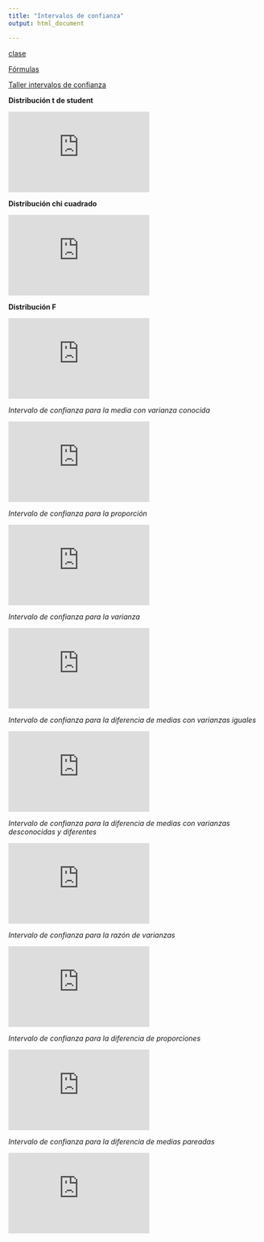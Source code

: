 ```yaml
---
title: "Intervalos de confianza"
output: html_document

---
```




[clase](https://github.com/estadisticaITM/estadisticaITM.github.io/blob/master/Intervalos%20de%20confianzajtg.pdf)

[Fórmulas](https://github.com/estadisticaITM/estadisticaITM.github.io/blob/master/f%C3%B3rmulas.pdf)


<a href="tallerIC.html" target="_blank"> Taller intervalos de confianza</a>


**Distribución t de student**

<iframe width="280" height="160" src="https://www.youtube.com/embed/wGSutshZDiA?list=RDCMUCMLQ_dQirjjwPjR8skwX3gA" title="YouTube video player" frameborder="0" allow="accelerometer; autoplay; clipboard-write; encrypted-media; gyroscope; picture-in-picture" allowfullscreen></iframe>

**Distribución chi cuadrado**

<iframe width="280" height="160" src="https://www.youtube.com/embed/teJ2of7rtKo?list=RDCMUCMLQ_dQirjjwPjR8skwX3gA" title="Uso de la tabla chi-cuadrada" frameborder="0" allow="accelerometer; autoplay; clipboard-write; encrypted-media; gyroscope; picture-in-picture" allowfullscreen></iframe>

**Distribución F**

<iframe width="280" height="160" src="https://www.youtube.com/embed/wFwKZyvyGOg?list=RDCMUCMLQ_dQirjjwPjR8skwX3gA" title="Uso de la tabla F" frameborder="0" allow="accelerometer; autoplay; clipboard-write; encrypted-media; gyroscope; picture-in-picture" allowfullscreen></iframe>

*Intervalo de confianza para la media con varianza conocida*

<iframe width="280" height="160" src="https://www.youtube.com/embed/tnDFgEv_a-I?list=RDCMUCMLQ_dQirjjwPjR8skwX3gA" title="YouTube video player" frameborder="0" allow="accelerometer; autoplay; clipboard-write; encrypted-media; gyroscope; picture-in-picture" allowfullscreen></iframe>

*Intervalo de confianza para la proporción*

<iframe width="280" height="160" src="https://www.youtube.com/embed/oJv6d9IECRo?list=RDCMUCMLQ_dQirjjwPjR8skwX3gA" title="YouTube video player" frameborder="0" allow="accelerometer; autoplay; clipboard-write; encrypted-media; gyroscope; picture-in-picture" allowfullscreen></iframe>

*Intervalo de confianza para la varianza*

<iframe width="280" height="160" src="https://www.youtube.com/embed/Pw66ZHxzAF4?list=RDCMUCMLQ_dQirjjwPjR8skwX3gA" title="YouTube video player" frameborder="0" allow="accelerometer; autoplay; clipboard-write; encrypted-media; gyroscope; picture-in-picture" allowfullscreen></iframe>

*Intervalo de confianza para la diferencia de medias con varianzas iguales*

<iframe width="280" height="160" src="https://www.youtube.com/embed/aMOINMuUXVc?list=RDCMUCMLQ_dQirjjwPjR8skwX3gA" title="YouTube video player" frameborder="0" allow="accelerometer; autoplay; clipboard-write; encrypted-media; gyroscope; picture-in-picture" allowfullscreen></iframe>

*Intervalo de confianza para la diferencia de medias con varianzas desconocidas y diferentes*

<iframe width="280" height="160" src="https://www.youtube.com/embed/YIImQIRDGMg?list=PLfX5C7cc6LRKG-OUUatElez6mzu1B9UjR" title="YouTube video player" frameborder="0" allow="accelerometer; autoplay; clipboard-write; encrypted-media; gyroscope; picture-in-picture" allowfullscreen></iframe>

*Intervalo de confianza para la razón de varianzas*

<iframe width="280" height="160" src="https://www.youtube.com/embed/SzXfVJbPh-0?list=PLfX5C7cc6LRKG-OUUatElez6mzu1B9UjR" title="YouTube video player" frameborder="0" allow="accelerometer; autoplay; clipboard-write; encrypted-media; gyroscope; picture-in-picture" allowfullscreen></iframe>

*Intervalo de confianza para la diferencia de proporciones*

<iframe width="280" height="160" src="https://www.youtube.com/embed/Bwbe7cvkDn4?list=PLfX5C7cc6LRKG-OUUatElez6mzu1B9UjR" title="YouTube video player" frameborder="0" allow="accelerometer; autoplay; clipboard-write; encrypted-media; gyroscope; picture-in-picture" allowfullscreen></iframe>

*Intervalo de confianza para la diferencia de medias pareadas*

<iframe width="280" height="160" src="https://www.youtube.com/embed/hcEaKfN28Y0?list=PLfX5C7cc6LRKG-OUUatElez6mzu1B9UjR" title="YouTube video player" frameborder="0" allow="accelerometer; autoplay; clipboard-write; encrypted-media; gyroscope; picture-in-picture" allowfullscreen></iframe>
